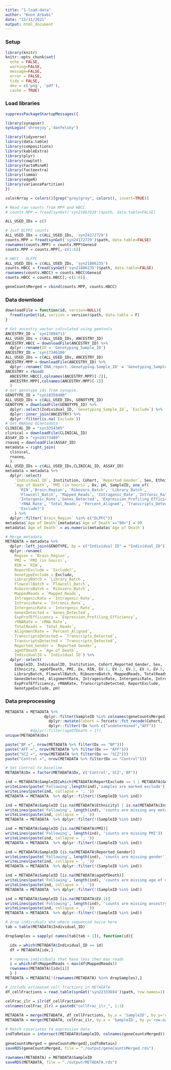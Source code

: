 ```yaml
---
title: "1-load-data"
author: "Keon Arbabi"
date: "15/11/2021"
output: html_document
---
```


### Setup
```r
library(knitr)
knitr::opts_chunk$set(
  echo = FALSE,
  warning=FALSE,
  message=FALSE,
  error = FALSE,
  tidy = FALSE,
  dev = c('png', 'pdf'),
  cache = TRUE)

```

### Load libraries
```r
suppressPackageStartupMessages({

library(synapser)
synLogin('shreejoy','danfelsky')

library(tidyverse)
library(data.table)
library(compositions)
library(kableExtra)
library(plyr)
library(cowplot)
library(FactoMineR)
library(factoextra)
library(limma)
library(edgeR)
library(variancePartition)
}) 

colorArray = colors()[grep("grey|gray", colors(), invert=TRUE)]

```


```r
# Read raw counts from MPP and HBCC
# counts.MPP = fread(synGet('syn21867938')$path, data.table=FALSE)

ALL_USED_IDs = c()

# Just DLPFC counts
ALL_USED_IDs = c(ALL_USED_IDs, 'syn24172729')
counts.MPP = fread(synGet('syn24172729')$path, data.table=FALSE)
rownames(counts.MPP) = counts.MPP$Geneid
counts.MPP = counts.MPP[,-c(1:6)]

# HBCC - DLFPC
ALL_USED_IDs = c(ALL_USED_IDs, 'syn21886235')
counts.HBCC = fread(synGet('syn21886235')$path, data.table=FALSE)
rownames(counts.HBCC) = counts.HBCC$Geneid
counts.HBCC = counts.HBCC[,-c(1:6)]

geneCountsMerged = cbind(counts.MPP, counts.HBCC)

```

### Data download
```r
downloadFile = function(id, version=NULL){
  fread(synGet(id, version = version)$path, data.table = F)
}
```


```r
# Get ancestry vector calculated using gemtools
ANCESTRY_ID = 'syn17894713'
ALL_USED_IDs = c(ALL_USED_IDs, ANCESTRY_ID)
ANCESTRY.HBCC = downloadFile(ANCESTRY_ID) %>% 
  dplyr::rename(ID = 'Genotyping_Sample_ID')
ANCESTRY_ID = 'syn17346100'
ALL_USED_IDs = c(ALL_USED_IDs, ANCESTRY_ID)
ANCESTRY.MPP = downloadFile(ANCESTRY_ID) %>% 
  dplyr::rename('DNA_report..Genotyping.Sample_ID' = 'Genotyping_Sample_ID')
ANCESTRY = rbind(
  ANCESTRY.HBCC[,colnames(ANCESTRY.MPP)[-2]], 
  ANCESTRY.MPP[,colnames(ANCESTRY.MPP)[-2]]
  )
# Get genotype ids from synapse. 
GENOTYPE_ID = "syn18358480"
ALL_USED_IDs = c(ALL_USED_IDs, GENOTYPE_ID)
GENOTYPE = downloadFile(GENOTYPE_ID) %>% 
  dplyr::select(Individual_ID, `Genotyping_Sample_ID`, `Exclude`) %>% 
  dplyr::inner_join(ANCESTRY) %>% 
  dplyr::filter(is.na(`Exclude`))
# Get RNASeq QCmetadata
CLINICAL_ID = "syn3354385"
clinical = downloadFile(CLINICAL_ID)
ASSAY_ID = "syn24173489"
rnaseq = downloadFile(ASSAY_ID)
metadata = right_join(
  clinical, 
  rnaseq,
  )
ALL_USED_IDs = c(ALL_USED_IDs,CLINICAL_ID, ASSAY_ID)
metadata = metadata %>%
  dplyr::select(
    `Individual ID`, Institution, Cohort, `Reported Gender`, Sex, Ethnicity, 
    `Age of Death`, `PMI (in hours)`, Dx, pH, SampleID, one_of(
      'RIN','Brain_Region', 'Ribozero_Batch', 'Library_Batch', 
      'Flowcell_Batch', 'Mapped_Reads', 'Intragenic_Rate','Intronic_Rate', 
      'Intergenic_Rate','Genes_Detected', 'Expression_Profiling_Efficiency', 
      'rRNA_Rate', 'Total_Reads', 'Percent_Aligned', 'Transcripts_Detected',
      'Exclude?')
    ) %>% 
  dplyr::filter(`Brain_Region` %in% c("DLPFC"))
metadata$`Age of Death`[metadata$`Age of Death`=="90+"] = 90
metadata$`Age of Death` = as.numeric(metadata$`Age of Death`)

# Merge metadata 
METADATA = metadata %>%
  dplyr::left_join(GENOTYPE, by = c("Individual ID" = "Individual_ID")) %>%  
  dplyr::rename(
    Region = `Brain_Region`,
    PMI = `PMI (in hours)`,
    RIN = `RIN`,
    ReportExclude = `Exclude?`,
    GenotypeExclude = Exclude,
    LibraryBatch = `Library_Batch`,
    FlowcellBatch = `Flowcell_Batch`,
    RibozeroBatch = `Ribozero_Batch`,
    MappedReads = `Mapped_Reads`,
    IntragenicRate = `Intragenic_Rate`, 
    IntronicRate = `Intronic_Rate`, 
    IntergenicRate = `Intergenic_Rate`, 
    GenesDetected = `Genes_Detected`,
    ExpProfEfficiency = `Expression_Profiling_Efficiency`, 
    rRNARate = `rRNA_Rate`,
    TotalReads = `Total_Reads`, 
    AlignmentRate = `Percent_Aligned`, 
    TranscriptsDetected = `Transcripts_Detected`,    
    TranscriptsDetected = `Transcripts_Detected`,    
    Reported_Gender = `Reported Gender`,
    ageOfDeath = `Age of Death`,
    IndividualID = `Individual ID`) %>%
  dplyr::select(
    SampleID, IndividualID, Institution, Cohort,Reported_Gender, Sex, 
    Ethnicity, ageOfDeath, PMI, Dx, RIN, EV.1, EV.2, EV.3, EV.4, EV.5, 
    LibraryBatch, FlowcellBatch, RibozeroBatch, MappedReads, TotalReads, 
    GenesDetected, AlignmentRate, IntragenicRate, IntergenicRate, IntronicRate, 
    ExpProfEfficiency, rRNARate, TranscriptsDetected, ReportExclude, 
    GenotypeExclude, pH)

```  


### Data preprocessing
```r

METADATA = METADATA %>%
  		 		 dplyr::filter(SampleID %in% colnames(geneCountsMerged), !is.na(SampleID)) %>%
			 	   dplyr::mutate(Cohort = forcats::fct_recode(Cohort, `MSSM-Penn-Pitt` = 'MSSM-Penn-Pitt', `NIMH-HBCC`='NIMH-HBCC'))  %>%
			 	   dplyr::filter(!Dx %in% c("undetermined","AFF")) 
           #dplyr::filter(ageOfDeath > 17) 
unique(METADATA$Dx)

paste("BP =", nrow(METADATA %>% filter(Dx == "BP")))
paste("AFF =", nrow(METADATA %>% filter(Dx == "AFF")))
paste("SCZ =", nrow(METADATA %>% filter(Dx == "SCZ")))
paste("Control =", nrow(METADATA %>% filter(Dx == "Control")))

# Set Control to baseline
METADATA$Dx = factor(METADATA$Dx, c('Control','SCZ','BP'))

ind = METADATA$SampleID[which(METADATA$ReportExclude == 1 | METADATA$GenotypeExclude)]
writeLines(paste('Following',length(ind),'samples are marked exclude'))
writeLines(paste(ind, collapse = ', '))
METADATA = METADATA  %>% dplyr::filter(!(SampleID %in% ind)) 

ind = METADATA$SampleID [is.na(METADATA$Ethnicity) | is.na(METADATA$Institution) | is.na(METADATA$Dx)]
writeLines(paste('Following', length(ind), 'counts are missing any metadata'))
writeLines(paste(ind, collapse = ', '))
METADATA = METADATA  %>% dplyr::filter(!(SampleID %in% ind)) 

ind = METADATA$SampleID [is.na(METADATA$PMI)]
writeLines(paste('Following', length(ind), 'counts are missing PMI'))
writeLines(paste(ind, collapse = ', '))
METADATA = METADATA  %>% dplyr::filter(!(SampleID %in% ind)) 

ind = METADATA$SampleID [is.na(METADATA$Reported_Gender)]
writeLines(paste('Following', length(ind), 'counts are missing gender'))
writeLines(paste(ind, collapse = ', '))
METADATA = METADATA  %>% dplyr::filter(!(SampleID %in% ind)) 

ind = METADATA$SampleID [is.na(METADATA$ageOfDeath)]
writeLines(paste('Following', length(ind), 'counts are missing age of death'))
writeLines(paste(ind, collapse = ', '))
METADATA = METADATA  %>% dplyr::filter(!(SampleID %in% ind))

ind = METADATA$SampleID [is.na(METADATA$EV.1)]
writeLines(paste('Following', length(ind), 'counts are missing ancestry information'))
writeLines(paste(ind, collapse = ', '))
METADATA = METADATA  %>% dplyr::filter(!(SampleID %in% ind))

# drop individuals who where sequenced twice here
tab = table(METADATA$Individual_ID)

dropSamples = sapply( names(tab[tab > 1]), function(id){

  idx = which(METADATA$Individual_ID == id)
  df = METADATA[idx,]

  # remove individuals that have less then max reads
  i = which(df$MappedReads < max(df$MappedReads))
  rownames(METADATA)[idx[i]]
  } )
METADATA = METADATA[!(rownames(METADATA) %in% dropSamples),]

```

```r
# include estimated cell fractions in METADATA
df_cellFractions = read.table(synGet('syn22333694')$path, row.names=1)

celFrac_ilr = ilr(df_cellFractions)
colnames(celFrac_ilr) = paste0("cellFrac_ilr_", 1:3)
 
METADATA = merge(METADATA, df_cellFractions, by.x = 'SampleID', by.y='row.names')
METADATA = merge(METADATA, celFrac_ilr, by.x = 'SampleID', by.y='row.names')
```

```r
# Match covariates to expression data
indToRetain = intersect(METADATA$SampleID, colnames(geneCountsMerged))
     
geneCountsMerged = geneCountsMerged[,indToRetain]
saveRDS(geneCountsMerged, file = "./output/geneCountsMerged.rds")
      
rownames(METADATA) = METADATA$SampleID
saveRDS(METADATA, file = "./output/METADATA.rds")

```




















































